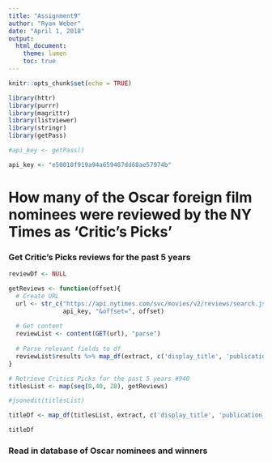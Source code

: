```yaml
---
title: "Assignment9"
author: "Ryan Weber"
date: "April 1, 2018"
output: 
  html_document:
    theme: lumen
    toc: true
---
```


```r
knitr::opts_chunk$set(echo = TRUE)

library(httr)
library(purrr)
library(magrittr)
library(listviewer)
library(stringr)
library(getPass)

#api_key <- getPass()

api_key <- "e50010f919a94a659487dd68ae57974b"
```

# How many of the Oscar foreign film nominees were reviewed by the NY Times as 'Critic's Picks'

### Get Critic's Picks reviews for the past 5 years
```r
reviewDf <- NULL

getReviews <- function(offset){
  # Create URL
  url <- str_c("https://api.nytimes.com/svc/movies/v2/reviews/search.json?critics-pick=Y&api-key=", 
               api_key, "&offset=", offset)
  
  # Get content
  reviewList <- content(GET(url), "parse")
  
  # Parse relevant fields to df
  reviewList$results %>% map_df(extract, c('display_title', 'publication_date'))
}

# Retrieve Critics Picks for the past 5 years #940
titlesList <- map(seq(0,40, 20), getReviews)

#jsonedit(titlesList)

titleDf <- map_df(titlesList, extract, c('display_title', 'publication_date'))

titleDf
```

### Read in database of Oscar nominees and winners